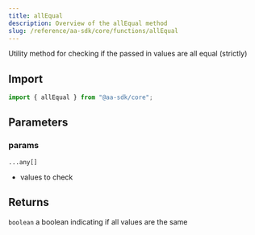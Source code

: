 ```yaml
---
title: allEqual
description: Overview of the allEqual method
slug: /reference/aa-sdk/core/functions/allEqual
---
```



Utility method for checking if the passed in values are all equal (strictly)

## Import

```ts
import { allEqual } from "@aa-sdk/core";
```

## Parameters

### params

`...any[]`

- values to check

## Returns

`boolean`
a boolean indicating if all values are the same
